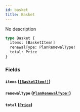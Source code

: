 ```yaml
---
id: basket
title: Basket
---
```


No description

```graphql
type Basket {
  items: [BasketItem!]
  renewalType: PlanRenewalType!
  total: Price
}
```

### Fields

#### `items` ([`[BasketItem!]`](/docs/graphql/objects/basket-item))

#### `renewalType` ([`PlanRenewalType!`](/docs/graphql/enums/plan-renewal-type))

#### `total` ([`Price`](/docs/graphql/objects/price))
